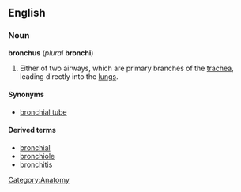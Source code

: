 {{wikipedia}}
==English==
===Noun===
'''bronchus''' (''plural'' '''bronchi''')
# Either of two airways, which are primary branches of the [[trachea]], leading directly into the [[lung]]s.

====Synonyms====
*[[bronchial tube]]

====Derived terms====
*[[bronchial]]
*[[bronchiole]]
*[[bronchitis]]

[[Category:Anatomy]]
